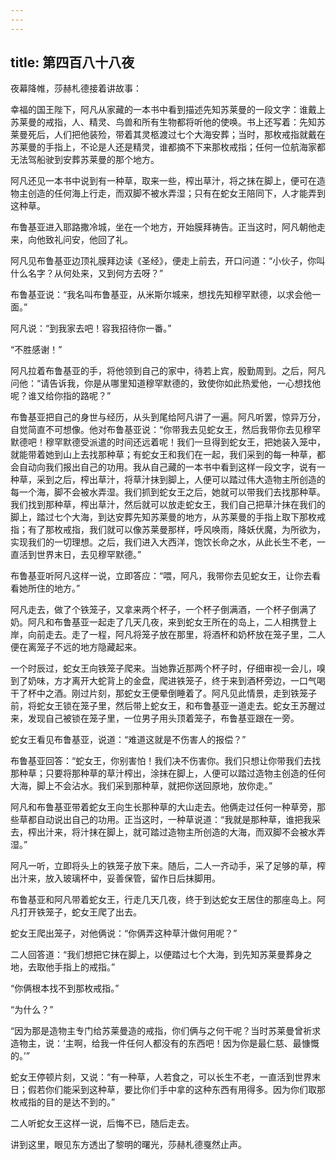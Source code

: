 ```yaml
---
---
---
```

title: 第四百八十八夜
---






夜幕降帷，莎赫札德接着讲故事：





幸福的国王陛下，阿凡从家藏的一本书中看到描述先知苏莱曼的一段文字：谁戴上苏莱曼的戒指，人、精灵、鸟兽和所有生物都将听他的使唤。书上还写着：先知苏莱曼死后，人们把他装殓，带着其灵柩渡过七个大海安葬；当时，那枚戒指就戴在苏莱曼的手指上，不论是人还是精灵，谁都摘不下来那枚戒指；任何一位航海家都无法驾船驶到安葬苏莱曼的那个地方。

阿凡还见一本书中说到有一种草，取来一些，榨出草汁，将之抹在脚上，便可在造物主创造的任何海上行走，而双脚不被水弄湿；只有在蛇女王陪同下，人才能弄到这种草。

布鲁基亚进入耶路撒冷城，坐在一个地方，开始膜拜祷告。正当这时，阿凡朝他走来，向他致礼问安，他回了礼。

阿凡见布鲁基亚边顶礼膜拜边读《圣经》，便走上前去，开口问道：“小伙子，你叫什么名字？从何处来，又到何方去呀？”

布鲁基亚说：“我名叫布鲁基亚，从米斯尔城来，想找先知穆罕默德，以求会他一面。”

阿凡说：“到我家去吧！容我招待你一番。”

“不胜感谢！”

阿凡拉着布鲁基亚的手，将他领到自己的家中，待若上宾，殷勤周到。之后，阿凡问他：“请告诉我，你是从哪里知道穆罕默德的，致使你如此热爱他，一心想找他呢？谁又给你指的路呢？”

布鲁基亚把自己的身世与经历，从头到尾给阿凡讲了一遍。阿凡听罢，惊异万分，自觉简直不可想像。他对布鲁基亚说：“你带我去见蛇女王，然后我带你去见穆罕默德吧！穆罕默德受派遣的时间还远着呢！我们一旦得到蛇女王，把她装入笼中，就能带着她到山上去找那种草；有蛇女王和我们在一起，我们采到的每一种草，都会自动向我们报出自己的功用。我从自己藏的一本书中看到这样一段文字，说有一种草，采到之后，榨出草汁，将草汁抹到脚上，人便可以踏过伟大造物主所创造的每一个海，脚不会被水弄湿。我们抓到蛇女王之后，她就可以带我们去找那种草。我们找到那种草，榨出草汁，然后就可以放走蛇女王，我们自己把草汁抹在我们的脚上，踏过七个大海，到达安葬先知苏莱曼的地方，从苏莱曼的手指上取下那枚戒指；有了那枚戒指，我们就可以像苏莱曼那样，呼风唤雨，降妖伏魔，为所欲为，实现我们的一切理想。之后，我们进入大西洋，饱饮长命之水，从此长生不老，一直活到世界末日，去见穆罕默德。”

布鲁基亚听阿凡这样一说，立即答应：“喂，阿凡，我带你去见蛇女王，让你去看看她所住的地方。”

阿凡走去，做了个铁笼子，又拿来两个杯子，一个杯子倒满酒，一个杯子倒满了奶。阿凡和布鲁基亚一起走了几天几夜，来到蛇女王所在的岛上，二人相携登上岸，向前走去。走了一程，阿凡将笼子放在那里，将酒杯和奶杯放在笼子里，二人便在离笼子不远的地方隐藏起来。

一个时辰过，蛇女王向铁笼子爬来。当她靠近那两个杯子时，仔细审视一会儿，嗅到了奶味，方才离开大蛇背上的金盘，爬进铁笼子，终于来到酒杯旁边，一口气喝干了杯中之酒。刚过片刻，那蛇女王便晕倒睡着了。阿凡见此情景，走到铁笼子前，将蛇女王锁在笼子里，然后带上蛇女王，和布鲁基亚一道走去。蛇女王苏醒过来，发现自己被锁在笼子里，一位男子用头顶着笼子，布鲁基亚跟在一旁。

蛇女王看见布鲁基亚，说道：“难道这就是不伤害人的报偿？”

布鲁基亚回答：“蛇女王，你别害怕！我们决不伤害你。我们只想让你带我们去找那种草；只要将那种草的草汁榨出，涂抹在脚上，人便可以踏过造物主创造的任何大海，脚上不会沾水。我们采到那种草，就把你送回原地，放你走。”

阿凡和布鲁基亚带着蛇女王向生长那种草的大山走去。他俩走过任何一种草旁，那些草都自动说出自己的功用。正当这时，一种草说道：“我就是那种草，谁把我采去，榨出汁来，将汁抹在脚上，就可踏过造物主所创造的大海，而双脚不会被水弄湿。”

阿凡一听，立即将头上的铁笼子放下来。随后，二人一齐动手，采了足够的草，榨出汁来，放入玻璃杯中，妥善保管，留作日后抹脚用。

布鲁基亚和阿凡带着蛇女王，行走几天几夜，终于到达蛇女王居住的那座岛上。阿凡打开铁笼子，蛇女王爬了出去。

蛇女王爬出笼子，对他俩说：“你俩弄这种草汁做何用呢？”

二人回答道：“我们想把它抹在脚上，以便踏过七个大海，到先知苏莱曼葬身之地，去取他手指上的戒指。”

“你俩根本找不到那枚戒指。”

“为什么？”

“因为那是造物主专门给苏莱曼造的戒指，你们俩与之何干呢？当时苏莱曼曾祈求造物主，说：‘主啊，给我一件任何人都没有的东西吧！因为你是最仁慈、最慷慨的。’”

蛇女王停顿片刻，又说：“有一种草，人若食之，可以长生不老，一直活到世界末日；假若你们能采到这种草，要比你们手中拿的这种东西有用得多。因为你们取那枚戒指的目的是达不到的。”

二人听蛇女王这样一说，后悔不已，随后走去。





讲到这里，眼见东方透出了黎明的曙光，莎赫札德戛然止声。